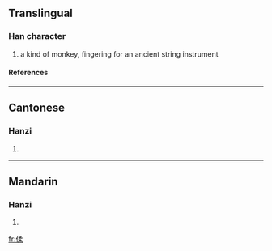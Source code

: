 ==Translingual==
===Han character===
{{Han char|rn=9|rad=人|as=09|sn=11|four=|canj=人弓竹木 (ONHD)}}
# a kind of monkey, fingering for an ancient string instrument
====References====
{{Han ref|kx=0112.071|hdz=10198.070|uh=3471|ud=13425}}

----
==Cantonese==
===Hanzi===
{{yue-hanzi|jyut=|y=nau4}}
# {{defn|Cantonese}}

----
==Mandarin==
===Hanzi===
{{cmn-hanzi|pin=[[rǎo]] ([[rao3]])|wg=jao<sup>3</sup>}}
# {{defn|Mandarin}}

[[fr:㑱]]